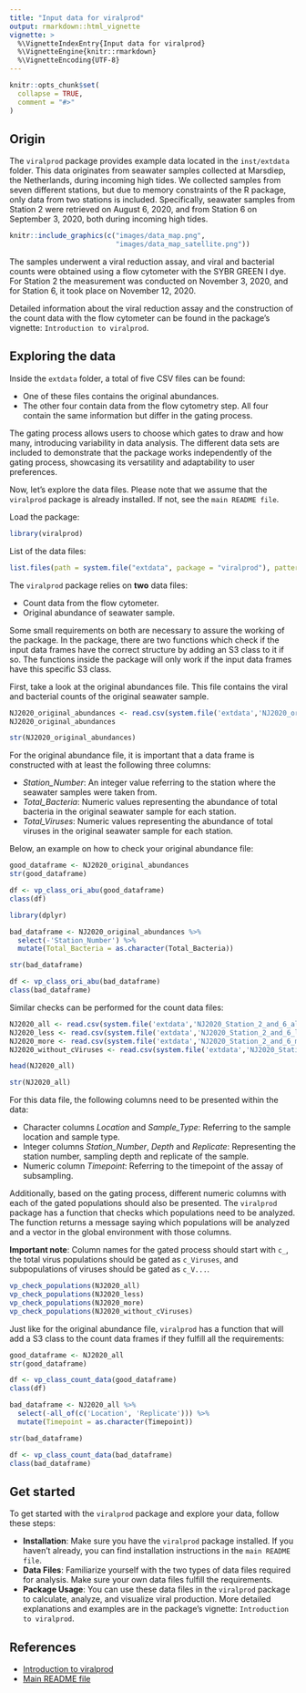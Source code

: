 ```yaml
---
title: "Input data for viralprod"
output: rmarkdown::html_vignette
vignette: >
  %\VignetteIndexEntry{Input data for viralprod}
  %\VignetteEngine{knitr::rmarkdown}
  %\VignetteEncoding{UTF-8}
---
```


```r
knitr::opts_chunk$set(
  collapse = TRUE,
  comment = "#>"
)
```

## Origin

The `viralprod` package provides example data located in the `inst/extdata` folder. This data originates from seawater samples collected at Marsdiep, the Netherlands, during incoming high tides. We collected samples from seven different stations, but due to memory constraints of the R package, only data from two stations is included. Specifically, seawater samples from Station 2 were retrieved on August 6, 2020, and from Station 6 on September 3, 2020, both during incoming high tides.

```r
knitr::include_graphics(c("images/data_map.png",
                          "images/data_map_satellite.png"))
```

The samples underwent a viral reduction assay, and viral and bacterial counts were obtained using a flow cytometer with the SYBR GREEN I dye. For Station 2 the measurement was conducted on November 3, 2020, and for Station 6, it took place on November 12, 2020. 

Detailed information about the viral reduction assay and the construction of the count data with the flow cytometer can be found in the package's vignette: `Introduction to viralprod`.

## Exploring the data

Inside the `extdata` folder, a total of five CSV files can be found:

* One of these files contains the original abundances.
* The other four contain data from the flow cytometry step. All four contain the same information but differ in the gating process.

The gating process allows users to choose which gates to draw and how many, introducing variability in data analysis. The different data sets are included to demonstrate that the package works independently of the gating process, showcasing its versatility and adaptability to user preferences.

Now, let's explore the data files. Please note that we assume that the `viralprod` package is already installed. If not, see the `main README file`.

Load the package:

```r
library(viralprod)
```

List of the data files:

```r
list.files(path = system.file("extdata", package = "viralprod"), pattern = "\\.csv$", full.names = FALSE)
```

The `viralprod` package relies on **two** data files: 

* Count data from the flow cytometer.
* Original abundance of seawater sample. 

Some small requirements on both are necessary to assure the working of the package. In the package, there are two functions which check if the input data frames have the correct structure by adding an S3 class to it if so. The functions inside the package will only work if the input data frames have this specific S3 class. 

First, take a look at the original abundances file. This file contains the viral and bacterial counts of the original seawater sample. 

```r
NJ2020_original_abundances <- read.csv(system.file('extdata','NJ2020_original_abundances.csv', package = "viralprod"))
NJ2020_original_abundances
```

```r
str(NJ2020_original_abundances)
```

For the original abundance file, it is important that a data frame is constructed with at least the following three columns:

* *Station_Number*: An integer value referring to the station where the seawater samples were taken from.
* *Total_Bacteria*: Numeric values representing the abundance of total bacteria in the original seawater sample for each station.
* *Total_Viruses*: Numeric values representing the abundance of total viruses in the original seawater sample for each station. 

Below, an example on how to check your original abundance file:

```r
good_dataframe <- NJ2020_original_abundances
str(good_dataframe)
```

```r
df <- vp_class_ori_abu(good_dataframe)
class(df)
```

```r
library(dplyr)
```

```r
bad_dataframe <- NJ2020_original_abundances %>% 
  select(-'Station_Number') %>%
  mutate(Total_Bacteria = as.character(Total_Bacteria))

str(bad_dataframe)
```

```r
df <- vp_class_ori_abu(bad_dataframe)
class(bad_dataframe)
```

Similar checks can be performed for the count data files:

```r
NJ2020_all <- read.csv(system.file('extdata','NJ2020_Station_2_and_6_all_populations.csv', package = "viralprod"))
NJ2020_less <- read.csv(system.file('extdata','NJ2020_Station_2_and_6_less_populations.csv', package = "viralprod"))
NJ2020_more <- read.csv(system.file('extdata','NJ2020_Station_2_and_6_more_populations.csv', package = "viralprod"))
NJ2020_without_cViruses <- read.csv(system.file('extdata','NJ2020_Station_2_and_6_without_cViruses.csv', package = "viralprod"))

head(NJ2020_all)
```

```r
str(NJ2020_all)
```

For this data file, the following columns need to be presented within the data:

* Character columns *Location* and *Sample_Type*: Referring to the sample location and sample type.
* Integer columns *Station_Number*, *Depth* and *Replicate*: Representing the station number, sampling depth and replicate of the sample.
* Numeric column *Timepoint*: Referring to the timepoint of the assay of subsampling.

Additionally, based on the gating process, different numeric columns with each of the gated populations should also be presented. The `viralprod` package has a function that checks which populations need to be analyzed. The function returns a message saying which populations will be analyzed and a vector in the global environment with those columns. 

**Important note**: Column names for the gated process should start with `c_`, the total virus populations should be gated as `c_Viruses`, and subpopulations of viruses should be gated as `c_V...`. 

```r
vp_check_populations(NJ2020_all)
vp_check_populations(NJ2020_less)
vp_check_populations(NJ2020_more)
vp_check_populations(NJ2020_without_cViruses)
```

Just like for the original abundance file, `viralprod` has a function that will add a S3 class to the count data frames if they fulfill all the requirements:

```r
good_dataframe <- NJ2020_all
str(good_dataframe)
```

```r
df <- vp_class_count_data(good_dataframe)
class(df)
```

```r
bad_dataframe <- NJ2020_all %>%
  select(-all_of(c('Location', 'Replicate'))) %>%
  mutate(Timepoint = as.character(Timepoint))

str(bad_dataframe)
```

```r
df <- vp_class_count_data(bad_dataframe)
class(bad_dataframe)
```

## Get started

To get started with the `viralprod` package and explore your data, follow these steps:

* **Installation**: Make sure you have the `viralprod` package installed. If you haven't already, you can find installation instructions in the `main README file`. 
* **Data Files**: Familiarize yourself with the two types of data files required for analysis. Make sure your own data files fulfill the requirements.
* **Package Usage**: You can use these data files in the `viralprod` package to calculate, analyze, and visualize viral production. More detailed explanations and examples are in the package's vignette: `Introduction to viralprod`.

## References

* [Introduction to viralprod](https://github.com/mdhishamshaikh/ViralProduction_R/tree/rpkg/vignettes)
* [Main README file](https://github.com/mdhishamshaikh/ViralProduction_R/tree/rpkg/README.md)
